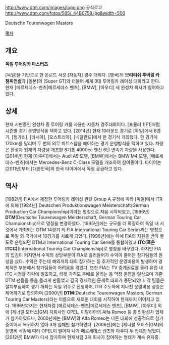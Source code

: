 http://www.dtm.com/images/logo.png
공식로고
http://www.dtm.com/fotos/585/_44B0758.jpg&width=500

Deutsche Tourenwagen Masters

[[목차]]
== 개요 ==
'''독일 투어링카 마스터즈'''

[독일]을 기반으로 한 온로드 서킷 [자동차] 경주 대회다. [영국]의 '''브리티쉬 투어링 카 챔피언쉽'''과 [일본]의 [Super GT]와 더불어 세계 3대 투어링카 레이싱 대회라고 한다. 현재 [메르세데스-벤츠|메르세데스 벤츠], [BMW], [아우디] 세 완성차 회사가 참여하고 있다.

== 상세 ==
현재 시판중인 완성차 중 투어링 카를 사용한 자동차 경주대회이다. [포뮬러 1|F1]처럼 시즌별 경기 운영방식을 택하고 있다. [2014년] 현재 10라운드 경기로 [독일]에서 6경기, [헝가리], [러시아], [오스트리아], [네덜란드]에서 한 경기식 개최했다. 한 경기에 170km를 달리며 두 번의 의무 피트스탑을 해야하는 경기 운영방식을 택하고 있다. 차량은 완성차 업체의 차량을 개조한 8기통 4000cc 엔진 6단 변속기 차량을 사용한다.
[2014년] 현재 [아우디]에서는 Audi A5 모델, [BMW]에서는 BMW M4 모델, [메르세데스-벤츠]에서는 Mercedes-Benz C-Class 모델을 개조하여 참여중이다. 타이어는 [2011년]부터 [대한민국]의 한국 타이어에서 독점 공급하고 있다.

== 역사 ==
[1982년] FIA에서 제정한 투어링카 레이싱 관련 Group A 규정에 따라 [독일]에서 ITR에 의해 [1984년] Deutschen Produktionswagen Meisterschaft(German Production Car Championship)이라는 명칭으로 처음 시작되었고, [1986년] '''DTM'''(Deutsche Tourenwagen Meisterschaft, German Touring Car Championship)으로 명칭을 변경하였다. [1995년]에는 규모를 더 확장하여 독일 내 서킷에서 개최되는 DTM 14경기 외 FIA International Touring Car Series라는 명칭으로 독일 외 국가에서 10경기를 치르게 되었다. [1996년]에는 아에 FIA의 지원을 받아 별도로 운영되던 DTM과 International Touring Car Serie를 통합하였고 '''ITC(혹은 ITCC)'''(International Touring Car Championship)로 명칭을 바꾸었다. 하지만 FIA의 입김이 커지면서 수익의 상당부분이 FIA로 흘러들어가 수익이 줄어든 참가팀들의 원성을 샀다. 수익은 주는데 해외개최 대회 참가하는 등 추가적인 운영비용이 발생하며 경제적인 부분에서 참가팀들이 어려움을 겪었다. 또한 FIA는 TV 중계권료를 올려 유럽 내 ITC 시청률 하락에 일조하고, 티켓 가격도 두배로 올리는 등 막장 운영을 일삼으며 기존 DTM 팬들을 등을 돌리게 만들었고 결국 경제적인 문제로 대회가 중단되었다.
각 팀들은 절치부심하여 경기 개최는 독일 위주로 진행하며, ITR 주도하에 지나친 운영비용 상승은 제어하기로 합의하며 [2000년] '''DTM'''(Deutsche Tourenwagen Masters, German Touring Car Masters)라는 이름으로 새로운 대회를 시작하여 현재까지 이어지고 있다.
1996년까지는 현재처럼 [메르세데스-벤츠|메르세데스 벤츠], [BMW], [아우디] 외에 [제너럴 모터스|GM] 자회사인 OPEL, 이탈리아의 Alfa Romeo 등 총 5 완성차 업체가 참가하였으나, 2000년에는 [BMW]와 Alfa Romeo는 다른 대회에 성공적으로 참가중이어서 복귀하지 않아 3개 업체만 참가하였다. [2006년]에는 [제너럴 모터스|GM]의 운영비 삭감에 따라 OPEL이 떨어져 나가 메르세데스 벤츠와 아우디 두 업체만 남았다. [2012년] BMW가 다시 참가하며 현재처럼 3개 회사가 참여하는 형태가 계속 유지중.
